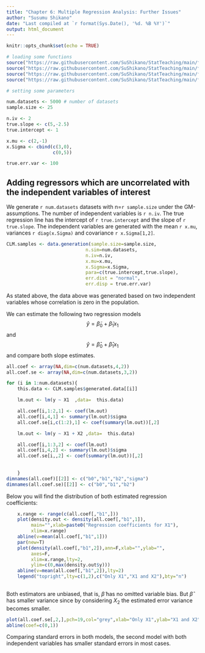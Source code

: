 ```yaml
---
title: "Chapter 6: Multiple Regression Analysis: Further Issues"
author: "Susumu Shikano"
date: "Last compiled at `r format(Sys.Date(), '%d. %B %Y')`"
output: html_document
---
```




```r
knitr::opts_chunk$set(echo = TRUE)

# loading some functions
source("https://raw.githubusercontent.com/SuShikano/StatTeaching/main/func/data_generation.R")
source("https://raw.githubusercontent.com/SuShikano/StatTeaching/main/func/ci_sample_mean.R")
source("https://raw.githubusercontent.com/SuShikano/StatTeaching/main/func/naive_var.R")
source("https://raw.githubusercontent.com/SuShikano/StatTeaching/main/func/naive_cov.R")

# setting some parameters

num.datasets <- 5000 # number of datasets
sample.size <- 25

n.iv <- 2
true.slope <- c(5,-2.5)
true.intercept <- 1

x.mu <- c(2,-1)
x.Sigma <- cbind(c(3,0),
                 c(0,5))

true.err.var <- 100
```



## Adding regressors which are uncorrelated with the independent variables of interest


We generate `r num.datasets` datasets with n=`r sample.size` under the GM-assumptions. The number of independent variables is `r n.iv`. The true regression line has the intercept of `r true.intercept` and the slope of `r true.slope`. The independent variables are generated with the mean `r x.mu`, variances  `r diag(x.Sigma)` and covariance `r x.Sigma[1,2]`.



```r

CLM.samples <- data.generation(sample.size=sample.size,
                             n.sim=num.datasets,
                             n.iv=n.iv,
                             x.mu=x.mu,
                             x.Sigma=x.Sigma,
                             para=c(true.intercept,true.slope),
                             err.dist = "normal",
                             err.disp = true.err.var)

```



As stated above, the data above was generated based on two independent variables whose correlation is zero in the population. 

We can estimate the following two regression models $$\hat y = \tilde \beta_0 + \tilde \beta_1 x_1$$ and $$\hat y = \hat \beta_0 + \hat \beta_1 x_1$$ and compare both slope estimates.


```r

all.coef <- array(NA,dim=c(num.datasets,4,2))
all.coef.se <- array(NA,dim=c(num.datasets,3,2))

for (i in 1:num.datasets){
    this.data <- CLM.samples$generated.data[[i]]

    lm.out <- lm(y ~ X1  ,data=  this.data)

    all.coef[i,1:2,1] <- coef(lm.out)
    all.coef[i,4,1] <- summary(lm.out)$sigma
    all.coef.se[i,c(1:2),1] <- coef(summary(lm.out))[,2]

    lm.out <- lm(y ~ X1 + X2 ,data=  this.data)

    all.coef[i,1:3,2] <- coef(lm.out)
    all.coef[i,4,2] <- summary(lm.out)$sigma
    all.coef.se[i,,2] <- coef(summary(lm.out))[,2]
    
    
    }
dimnames(all.coef)[[2]] <- c("b0","b1","b2","sigma")
dimnames(all.coef.se)[[2]] <- c("b0","b1","b2")


```


Below you will find the distribution of both estimated regression coefficients:


```r

    x.range <- range(c(all.coef[,"b1",]))
    plot(density.out <- density(all.coef[,"b1",1]),
         main="",xlab=paste0("Regression coefficients for X1"),
         xlim=x.range)
    abline(v=mean(all.coef[,"b1",1]))
    par(new=T)
    plot(density(all.coef[,"b1",2]),ann=F,xlab="",ylab="",
         axes=F,
         xlim=x.range,lty=2,
         ylim=c(0,max(density.out$y)))
    abline(v=mean(all.coef[,"b1",2]),lty=2)
    legend("topright",lty=c(1,2),c("Only X1","X1 and X2"),bty="n")
    

```


Both estimators are unbiased, that is, $\tilde \beta$ has no omitted variable bias. But $\hat \beta$ has smaller variance since by considering $X_2$ the estimated error variance becomes smaller. 



```r

plot(all.coef.se[,2,],pch=19,col="grey",xlab="Only X1",ylab="X1 and X2",main="Standard Error")
abline(coef=c(0,1))

```

Comparing standard errors in both models, the second model with both independent variables has smaller standard errors in most cases.




